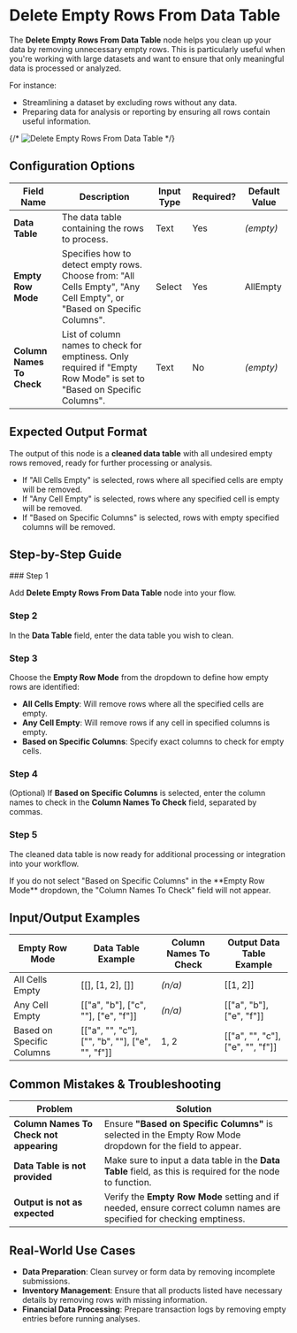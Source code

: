 
# Delete Empty Rows From Data Table

The **Delete Empty Rows From Data Table** node helps you clean up your data by removing unnecessary empty rows. This is particularly useful when you're working with large datasets and want to ensure that only meaningful data is processed or analyzed.

For instance:

- Streamlining a dataset by excluding rows without any data.
- Preparing data for analysis or reporting by ensuring all rows contain useful information.

{/* ![Delete Empty Rows From Data Table](./delete-empty-rows-from-data-table.png) */}

## Configuration Options

| Field Name                | Description                                                                                                           | Input Type | Required? | Default Value |
| ------------------------- | --------------------------------------------------------------------------------------------------------------------- | ---------- | --------- | ------------- |
| **Data Table**            | The data table containing the rows to process.                                                                        | Text       | Yes       | _(empty)_     |
| **Empty Row Mode**        | Specifies how to detect empty rows. Choose from: "All Cells Empty", "Any Cell Empty", or "Based on Specific Columns". | Select     | Yes       | AllEmpty      |
| **Column Names To Check** | List of column names to check for emptiness. Only required if "Empty Row Mode" is set to "Based on Specific Columns". | Text       | No        | _(empty)_     |

## Expected Output Format

The output of this node is a **cleaned data table** with all undesired empty rows removed, ready for further processing or analysis.

- If "All Cells Empty" is selected, rows where all specified cells are empty will be removed.
- If "Any Cell Empty" is selected, rows where any specified cell is empty will be removed.
- If "Based on Specific Columns" is selected, rows with empty specified columns will be removed.

## Step-by-Step Guide

<Steps>
### Step 1

Add **Delete Empty Rows From Data Table** node into your flow.

### Step 2

In the **Data Table** field, enter the data table you wish to clean.

### Step 3

Choose the **Empty Row Mode** from the dropdown to define how empty rows are identified:

- **All Cells Empty**: Will remove rows where all the specified cells are empty.
- **Any Cell Empty**: Will remove rows if any cell in specified columns is empty.
- **Based on Specific Columns**: Specify exact columns to check for empty cells.

### Step 4

(Optional) If **Based on Specific Columns** is selected, enter the column names to check in the **Column Names To Check** field, separated by commas.

### Step 5

The cleaned data table is now ready for additional processing or integration into your workflow.

</Steps>

<Callout type="info" title="Note">
  If you do not select "Based on Specific Columns" in the **Empty Row Mode**
  dropdown, the "Column Names To Check" field will not appear.
</Callout>

## Input/Output Examples

| Empty Row Mode            | Data Table Example                                | Column Names To Check | Output Data Table Example          |
| ------------------------- | ------------------------------------------------- | --------------------- | ---------------------------------- |
| All Cells Empty           | \[[], [1, 2], []\]                                | _(n/a)_               | \[[1, 2]\]                         |
| Any Cell Empty            | \[["a", "b"], ["c", ""], ["e", "f"]\]             | _(n/a)_               | \[["a", "b"], ["e", "f"]\]         |
| Based on Specific Columns | \[["a", "", "c"], ["", "b", ""], ["e", "", "f"]\] | 1, 2                  | \[["a", "", "c"], ["e", "", "f"]\] |

## Common Mistakes & Troubleshooting

| Problem                                 | Solution                                                                                                               |
| --------------------------------------- | ---------------------------------------------------------------------------------------------------------------------- |
| **Column Names To Check not appearing** | Ensure **"Based on Specific Columns"** is selected in the Empty Row Mode dropdown for the field to appear.             |
| **Data Table is not provided**          | Make sure to input a data table in the **Data Table** field, as this is required for the node to function.             |
| **Output is not as expected**           | Verify the **Empty Row Mode** setting and if needed, ensure correct column names are specified for checking emptiness. |

## Real-World Use Cases

- **Data Preparation**: Clean survey or form data by removing incomplete submissions.
- **Inventory Management**: Ensure that all products listed have necessary details by removing rows with missing information.
- **Financial Data Processing**: Prepare transaction logs by removing empty entries before running analyses.
